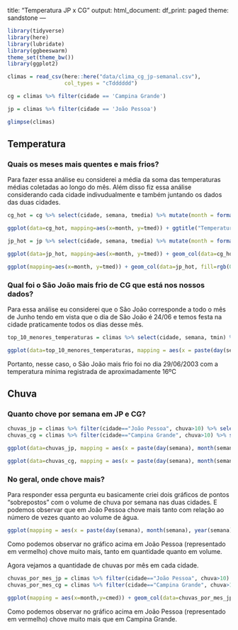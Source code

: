 <!-- # --- -->
title: "Temperatura JP x CG"
output:
    html_document:
    df_print: paged
theme: sandstone
---

```r
library(tidyverse)
library(here)
library(lubridate)
library(ggbeeswarm)
theme_set(theme_bw())
library(ggplot2)
```

```r
climas = read_csv(here::here("data/clima_cg_jp-semanal.csv"), 
                  col_types = "cTdddddd")

cg = climas %>% filter(cidade == 'Campina Grande')

jp = climas %>% filter(cidade == 'João Pessoa')

glimpse(climas)
```

## Temperatura

### Quais os meses mais quentes e mais frios? 

Para fazer essa análise eu considerei a média da soma das temperaturas médias coletadas ao longo do mês. Além disso fiz essa análise considerando cada cidade indivudualmente e também juntando os dados das duas cidades.
```r
cg_hot = cg %>% select(cidade, semana, tmedia) %>% mutate(month = format(semana, "%m"), year = format(semana, "%Y")) %>% group_by(month) %>% summarise(tmed = mean(tmedia))

ggplot(data=cg_hot, mapping=aes(x=month, y=tmed)) + ggtitle("Temperatura média por mês em Campina Grande") + theme(plot.title = element_text(hjust = 0.5)) + ylab('Temperatura') + xlab("Mês") + geom_col(data=cg_hot[7,], colour="blue", fill=rgb(0,0,1)) + geom_col(data=cg_hot[-c(1,2,3,7,12),]) + geom_col(data=cg_hot[-c(4,5,6,7,8,9,10,11),], fill=rgb(0.9,0,0))

jp_hot = jp %>% select(cidade, semana, tmedia) %>% mutate(month = format(semana, "%m"), year = format(semana, "%Y")) %>% group_by(month) %>% summarise(tmed = mean(tmedia))

ggplot(data=jp_hot, mapping=aes(x=month, y=tmed)) + geom_col(data=cg_hot[7,], colour="blue", fill=rgb(0,0,1)) + ggtitle("Temperatura média por mês em João Pessoa") + theme(plot.title = element_text(hjust = 0.5)) + ylab('Temperatura') + xlab("Mês") + geom_col(data=jp_hot[-c(7),]) + geom_col(data=jp_hot[3,], colour="red", fill=rgb(0.9,0,0))

ggplot(mapping=aes(x=month, y=tmed)) + geom_col(data=jp_hot, fill=rgb(0.8,0.1,0)) + geom_col(data=cg_hot, fill=rgb(0.1,0,0.4)) + ggtitle("Temperatura média por mês considerando as duas cidades") + theme(plot.title = element_text(hjust = 0.5)) + ylab('Temperatura') + xlab("Mês")

```

### Qual foi o São João mais frio de CG que está nos nossos dados?

Para essa análise eu considerei que o São João corresponde a todo o mês de Junho tendo em vista que o dia de São João é 24/06 e temos festa na cidade praticamente todos os dias desse mês.
```r
top_10_menores_temperaturas = climas %>% select(cidade, semana, tmin) %>% filter(cidade == 'Campina Grande', month(semana) == 6) %>% arrange(desc(tmin)) %>% tail(campina_grande, n=10)

ggplot(data=top_10_menores_temperaturas, mapping = aes(x = paste(day(semana), month(semana), year(semana), sep="/"), y = tmin, )) + geom_point() + xlab("Data") + ylab("Temperatura Mínima") + ggtitle("São João mais frio de Campina Grande") + theme(plot.title = element_text(hjust = 0.5)) +  geom_point(data=top_10_menores_temperaturas[10, ], colour="red", size=5)
```


Portanto, nesse caso, o São João mais frio foi no dia 29/06/2003 com a temperatura mínima registrada de aproximadamente 16ºC

## Chuva

### Quanto chove por semana em JP e CG?

```r
chuvas_jp = climas %>% filter(cidade=="João Pessoa", chuva>10) %>% select(chuva, semana)
chuvas_cg = climas %>% filter(cidade=="Campina Grande", chuva>10) %>% select(chuva, semana)
```


```r
ggplot(data=chuvas_jp, mapping = aes(x = paste(day(semana), month(semana), year(semana), sep="/"), y = chuva)) + xlab("Data") + ylab("Chuva em mm³") + ggtitle("Chuvas em João Pessoa") + theme(plot.title = element_text(hjust = 0.5)) + geom_point()
```

```r
ggplot(data=chuvas_cg, mapping = aes(x = paste(day(semana), month(semana), year(semana), sep="/"), y = chuva)) + xlab("Data") + ylab("Chuva em mm³") + ggtitle("Chuvas em Campina Grande") + theme(plot.title = element_text(hjust = 0.5)) + geom_point()
```

### No geral, onde chove mais?

Para responder essa pergunta eu basicamente criei dois gráficos de pontos "sobrepostos" com o volume de chuva por semana nas duas cidades. E podemos observar que em João Pessoa chove mais tanto com relação ao número de vezes quanto ao volume de água.
```r
ggplot(mapping = aes(x = paste(day(semana), month(semana), year(semana), sep="/"), y = chuva)) + xlab("Data") + ylab("Chuva em mm³") + ggtitle("Comparativo das duas cidades") + theme(plot.title = element_text(hjust = 0.5)) + geom_point(data=chuvas_jp, colour="red")+ geom_point(data=chuvas_cg, colour="blue")
```


Como podemos observar no gráfico acima em João Pessoa (representado em vermelho) chove muito mais, tanto em quantidade quanto em volume.

Agora vejamos a quantidade de chuvas por mês em cada cidade.

```r
chuvas_por_mes_jp = climas %>% filter(cidade=="João Pessoa", chuva>10) %>%  select(chuva, semana) %>% mutate(month = format(semana, "%m"), year = format(semana, "%Y")) %>% group_by(month) %>% summarise(cmed = mean(chuva))
chuvas_por_mes_cg = climas %>% filter(cidade=="Campina Grande", chuva>10) %>% select(chuva, semana) %>% mutate(month = format(semana, "%m"), year = format(semana, "%Y")) %>% group_by(month) %>% summarise(cmed = mean(chuva))
```

```r
ggplot(mapping = aes(x=month,y=cmed)) + geom_col(data=chuvas_por_mes_jp, fill=rgb(0.8,0.1,0)) + xlab("Mês")  + geom_col(data=chuvas_por_mes_cg, fill=rgb(0.1,0,0.4)) + ylab("Chuva em mm³") + ggtitle("Comparativo das duas cidades") + theme(plot.title = element_text(hjust = 0.5))
```


Como podemos observar no gráfico acima em João Pessoa (representado em vermelho) chove muito mais que em Campina Grande.

